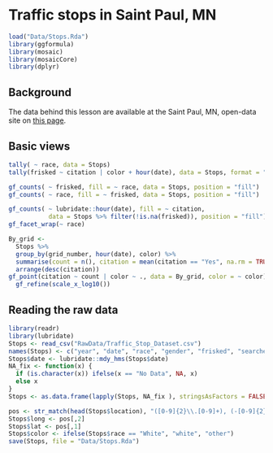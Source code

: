 # Traffic stops in Saint Paul, MN

```r
load("Data/Stops.Rda")
library(ggformula)
library(mosaic)
library(mosaicCore)
library(dplyr)
```


## Background

The data behind this lesson are available at the Saint Paul, MN, open-data site on [this page](https://information.stpaul.gov/Public-Safety/Traffic-Stop-Dataset/kkd6-vvns). 

## Basic views

```r
tally( ~ race, data = Stops)
tally(frisked ~ citation | color + hour(date), data = Stops, format = "proportion", useNA="no")
```

```r
gf_counts( ~ frisked, fill = ~ race, data = Stops, position = "fill")
gf_counts( ~ race, fill = ~ frisked, data = Stops, position = "fill")
```

```r
gf_counts( ~ lubridate::hour(date), fill = ~ citation, 
           data = Stops %>% filter(!is.na(frisked)), position = "fill") %>%
gf_facet_wrap(~ race)
```

```r
By_grid <- 
  Stops %>%
  group_by(grid_number, hour(date), color) %>%
  summarise(count = n(), citation = mean(citation == "Yes", na.rm = TRUE)) %>%
  arrange(desc(citation))
gf_point(citation ~ count | color ~ ., data = By_grid, color = ~ color) %>%
  gf_refine(scale_x_log10())
```



## Reading the raw data

```r
library(readr)
library(lubridate)
Stops <- read_csv("RawData/Traffic_Stop_Dataset.csv")
names(Stops) <- c("year", "date", "race", "gender", "frisked", "searched", "citation",  "age", "reason", "grid_number", "location", "count")
Stops$date <- lubridate::mdy_hms(Stops$date)
NA_fix <- function(x) {
  if (is.character(x)) ifelse(x == "No Data", NA, x)
  else x
}
Stops <- as.data.frame(lapply(Stops, NA_fix ), stringsAsFactors = FALSE)

pos <- str_match(head(Stops$location), "([0-9]{2}\\.[0-9]+), (-[0-9]{2}\\.[0-9]+)")[,2:3]
Stops$long <- pos[,2]
Stops$lat <- pos[,1]
Stops$color <- ifelse(Stops$race == "White", "white", "other")
save(Stops, file = "Data/Stops.Rda")
```